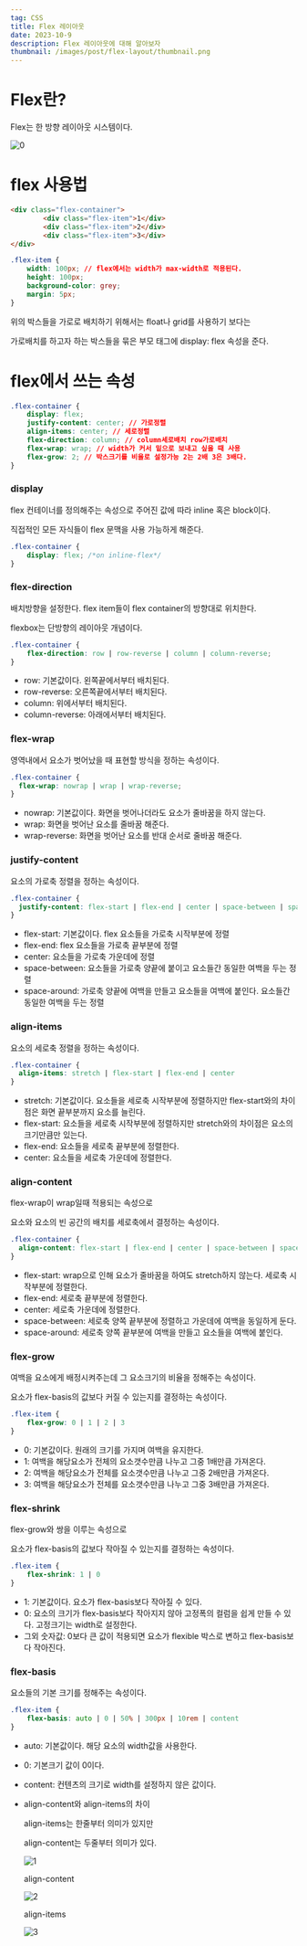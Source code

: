 ```yaml
---
tag: CSS
title: Flex 레이아웃
date: 2023-10-9
description: Flex 레이아웃에 대해 알아보자
thumbnail: /images/post/flex-layout/thumbnail.png
---
```

# Flex란?

Flex는 한 방향 레이아웃 시스템이다.

![0](/images/post/flex-layout/0.png)

# flex 사용법

```html
<div class="flex-container">
        <div class="flex-item">1</div>
        <div class="flex-item">2</div>
        <div class="flex-item">3</div>
</div>
```

```css
.flex-item {
    width: 100px; // flex에서는 width가 max-width로 적용된다.
    height: 100px;
    background-color: grey;
    margin: 5px;
}
```

위의 박스들을 가로로 배치하기 위해서는 float나 grid를 사용하기 보다는

가로배치를 하고자 하는 박스들을 묶은 부모 태그에 display: flex 속성을 준다.

# flex에서 쓰는 속성

```css
.flex-container {
	display: flex;
	justify-content: center; // 가로정렬
	align-items: center; // 세로정렬
	flex-direction: column; // column세로배치 row가로배치
	flex-wrap: wrap; // width가 커서 밑으로 보내고 싶을 때 사용
	flex-grow: 2; // 박스크기를 비율로 설정가능 2는 2배 3은 3배다.
}
```

### display

flex 컨테이너를 정의해주는 속성으로 주어진 값에 따라 inline 혹은 block이다.

직접적인 모든 자식들이 flex 문맥을 사용 가능하게 해준다.

```css
.flex-container {
	display: flex; /*on inline-flex*/
}
```

### flex-direction

배치방향을 설정한다. flex item들이 flex container의 방향대로 위치한다.

flexbox는 단방향의 레이아웃 개념이다.

```css
.flex-container {
	flex-direction: row | row-reverse | column | column-reverse;
}
```

- row: 기본값이다. 왼쪽끝에서부터 배치된다.
- row-reverse: 오른쪽끝에서부터 배치된다.
- column: 위에서부터 배치된다.
- column-reverse: 아래에서부터 배치된다.

### flex-wrap

영역내에서 요소가 벗어났을 때 표현할 방식을 정하는 속성이다.

```css
.flex-container {
  flex-wrap: nowrap | wrap | wrap-reverse;
}
```

- nowrap: 기본값이다. 화면을 벗어나더라도 요소가 줄바꿈을 하지 않는다.
- wrap: 화면을 벗어난 요소를 줄바꿈 해준다.
- wrap-reverse: 화면을 벗어난 요소를 반대 순서로 줄바꿈 해준다.

### justify-content

요소의 가로축 정렬을 정하는 속성이다.

```css
.flex-container {
  justify-content: flex-start | flex-end | center | space-between | space-around
}
```

- flex-start: 기본값이다. flex 요소들을 가로축 시작부분에 정렬
- flex-end: flex 요소들을 가로축 끝부분에 정렬
- center: 요소들을 가로축 가운데에 정렬
- space-between: 요소들을 가로축 양끝에 붙이고 요소들간 동일한 여백을 두는 정렬
- space-around: 가로축 양끝에 여백을 만들고 요소들을 여백에 붙인다. 요소들간 동일한 여백을 두는 정렬

### align-items

요소의 세로축 정렬을 정하는 속성이다.

```css
.flex-container {
  align-items: stretch | flex-start | flex-end | center
}
```

- stretch: 기본값이다. 요소들을 세로축 시작부분에 정렬하지만 flex-start와의 차이점은 화면 끝부분까지 요소를 늘린다.
- flex-start: 요소들을 세로축 시작부분에 정렬하지만 stretch와의 차이점은 요소의 크기만큼만 있는다.
- flex-end: 요소들을 세로축 끝부분에 정렬한다.
- center: 요소들을 세로축 가운데에 정렬한다.

### align-content

flex-wrap이 wrap일때 적용되는 속성으로

요소와 요소의 빈 공간의 배치를 세로축에서 결정하는 속성이다. 

```css
.flex-container {
  align-content: flex-start | flex-end | center | space-between | space-around
}
```

- flex-start: wrap으로 인해 요소가 줄바꿈을 하여도 stretch하지 않는다. 세로축 시작부분에 정렬한다.
- flex-end: 세로축 끝부분에 정렬한다.
- center: 세로축 가운데에 정렬한다.
- space-between: 세로축 양쪽 끝부분에 정렬하고 가운데에 여백을 동일하게 둔다.
- space-around: 세로축 양쪽 끝부분에 여백을 만들고 요소들을 여백에 붙인다.

### flex-grow

여백을 요소에게 배정시켜주는데 그 요소크기의 비율을 정해주는 속성이다.

요소가 flex-basis의 값보다 커질 수 있는지를 결정하는 속성이다.

```css
.flex-item {
	flex-grow: 0 | 1 | 2 | 3
}
```

- 0: 기본값이다. 원래의 크기를 가지며 여백을 유지한다.
- 1: 여백을 해당요소가 전체의 요소갯수만큼 나누고 그중 1배만큼 가져온다.
- 2: 여백을 해당요소가 전체를 요소갯수만큼 나누고 그중 2배만큼 가져온다.
- 3: 여백을 해당요소가 전체를 요소갯수만큼 나누고 그중 3배만큼 가져온다.

### flex-shrink

flex-grow와 쌍을 이루는 속성으로

요소가 flex-basis의 값보다 작아질 수 있는지를 결정하는 속성이다.

```css
.flex-item {
	flex-shrink: 1 | 0 
}
```

- 1: 기본값이다. 요소가 flex-basis보다 작아질 수 있다.
- 0: 요소의 크기가 flex-basis보다 작아지지 않아 고정폭의 컬럼을 쉽게 만들 수 있다.
고정크기는 width로 설정한다.
- 그외 숫자값: 0보다 큰 값이 적용되면 요소가 flexible 박스로 변하고 flex-basis보다 작아진다.

### flex-basis

요소들의 기본 크기를 정해주는 속성이다.

```css
.flex-item {
	flex-basis: auto | 0 | 50% | 300px | 10rem | content
}
```

- auto: 기본값이다. 해당 요소의 width값을 사용한다.
- 0: 기본크기 값이 0이다.
- content: 컨텐츠의 크기로 width를 설정하지 않은 값이다.

- align-content와 align-items의 차이
    
    align-items는 한줄부터 의미가 있지만
    
    align-content는 두줄부터 의미가 있다.
    
    ![1](/images/post/flex-layout/1.png)
    
    align-content
    
    ![2](/images/post/flex-layout/2.png)
    
    align-items
    
    ![3](/images/post/flex-layout/3.png)